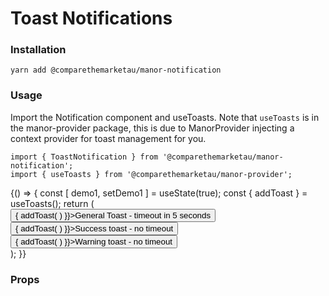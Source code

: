 
<Meta title="Components|Notifications/Toast" component={Notification} />

# Toast Notifications

### Installation
`yarn add @comparethemarketau/manor-notification`

### Usage
Import the Notification component and useToasts. Note that `useToasts` is in the manor-provider package,
this is due to ManorProvider injecting a context provider for toast management for you.

```
import { ToastNotification } from '@comparethemarketau/manor-notification';
import { useToasts } from '@comparethemarketau/manor-provider';
```

<Preview>
  <Story name="toast notification">
    {() => {
      const [ demo1, setDemo1 ] = useState(true);
      const { addToast } = useToasts();
      return (
        <div style={{ padding: '2%' }}>
          <Container>
            <div style={{marginTop: '60px', width: '50%'}}>
            <Row>
              <Column xsOffset={6} cols={10}>
                <Button id='general-toast' handleClick={() => {
                  addToast(
                    <ToastNotification
                      variant="general"
                      title="General Toast Message"
                      content="This will auto dismiss in 5 seconds"
                      primaryAction={{
                        content: 'Action goes here',
                        link: '#',
                      }}
                      icon={true}
                      closeButton={true}
                      autoClose={5000}
                    />
                  )
                }}>General Toast - timeout in 5 seconds</Button>
                <Button id='success-toast' handleClick={() => {
                  addToast(
                    <ToastNotification
                      variant="success"
                      title="Success!"
                      content="Great"
                      primaryAction={{
                        content: 'Action goes here' ,
                        link: '#',
                      }}
                      icon={true}
                      closeButton={true}
                    />
                  )
                }}>Success toast - no timeout </Button>
                <Button id='warning-toast' handleClick={() => {
                  addToast(
                    <ToastNotification
                      variant="warning"
                      title="Warning!"
                      content="Something needs your attention"
                      primaryAction={{
                        content: 'Action goes here' ,
                        link: '#',
                      }}
                      icon={true}
                      closeButton={true}
                    />
                  )
                }}>Warning toast - no timeout </Button>
              </Column>
            </Row>
            </div>
          </Container>
        </div>
      );
    }}
  </Story>
</Preview>

### Props
<Props of={ToastNotification} />


